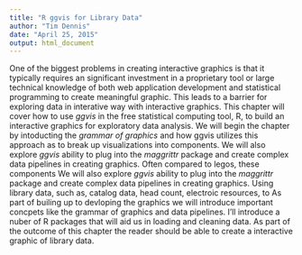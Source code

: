 ```yaml
---
title: "R ggvis for Library Data"
author: "Tim Dennis"
date: "April 25, 2015"
output: html_document
---
```


One of the biggest problems in creating interactive graphics is that it typically requires an significant investment in a proprietary tool or large technical knowledge of both web application development and statistical programming to create meaningful graphic. This leads to a barrier for exploring data in interative way with interactive graphics.  This chapter will cover how to use *ggvis* in the free statistical computing tool, R, to build an interactive graphics for exploratory data analysis. We will begin the chapter by intoducting the *grammar of graphics* and how ggvis utilizes this approach as to break up visualizations into components.  We will also explore *ggvis* ability to plug into the *maggrittr* package and create complex data pipelines in creating graphics. Often compared to legos, these components We will also explore *ggvis* ability to plug into the *maggrittr* package and create complex data pipelines in creating graphics. 
Using library data, such as, catalog data, head count, electroic resources, to As part of builing up to devloping the graphics we will introduce important concpets like the grammar of graphics and data pipelines.  I'll introduce a nuber of R packages that will aid us in loading and cleaning data. As part of the outcome of this chapter the reader should be able to create a interactive graphic of library data. 
